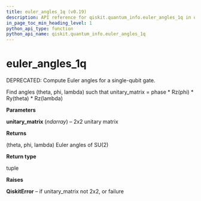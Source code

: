 ```yaml
---
title: euler_angles_1q (v0.19)
description: API reference for qiskit.quantum_info.euler_angles_1q in qiskit v0.19
in_page_toc_min_heading_level: 1
python_api_type: function
python_api_name: qiskit.quantum_info.euler_angles_1q
---
```


<span id="euler-angles-1q" />

# euler\_angles\_1q

<Function id="qiskit.quantum_info.euler_angles_1q" isDedicatedPage={true} github="https://github.com/qiskit/qiskit/tree/stable/0.14/qiskit/quantum_info/synthesis/two_qubit_decompose.py" signature="euler_angles_1q(unitary_matrix)">
  DEPRECATED: Compute Euler angles for a single-qubit gate.

  Find angles (theta, phi, lambda) such that unitary\_matrix = phase \* Rz(phi) \* Ry(theta) \* Rz(lambda)

  **Parameters**

  **unitary\_matrix** (*ndarray*) – 2x2 unitary matrix

  **Returns**

  (theta, phi, lambda) Euler angles of SU(2)

  **Return type**

  tuple

  **Raises**

  **QiskitError** – if unitary\_matrix not 2x2, or failure
</Function>

